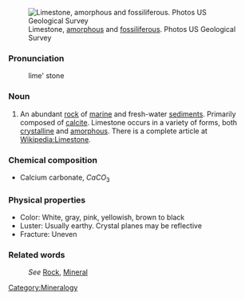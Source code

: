 [[Image:Pflimestone.jpg|frame|Limestone, [[amorphous]] and [[fossiliferous]]. Photos US Geological Survey]]
===Pronunciation===

:lime' stone
===Noun===

#An abundant [[rock]] of [[marine]] and fresh-water [[sediment]]s. Primarily composed of [[calcite]]. Limestone occurs in a variety of forms, both [[crystal]]line and [[amorphous]]. There is a complete article at [[Wikipedia:Limestone]].

=== Chemical composition ===
*Calcium carbonate, <math>CaCO_3</math>
 
=== Physical properties ===

*Color: White, gray, pink, yellowish, brown to black 
*Luster: Usually earthy. Crystal planes may be reflective
*Fracture: Uneven

===Related words===
:''See'' [[Rock]], [[Mineral]]

[[Category:Mineralogy]]